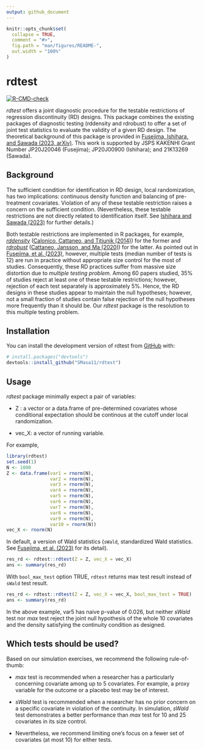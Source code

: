 ```yaml
---
output: github_document
---
```


<!-- README.md is generated from README.Rmd. Please edit that file -->

```r
knitr::opts_chunk$set(
  collapse = TRUE,
  comment = "#>",
  fig.path = "man/figures/README-",
  out.width = "100%"
)
```

# rdtest

<!-- badges: start -->
[![R-CMD-check](https://github.com/SMasa11/rdtest/actions/workflows/R-CMD-check.yaml/badge.svg)](https://github.com/SMasa11/rdtest/actions/workflows/R-CMD-check.yaml)
<!-- badges: end -->

*rdtest* offers a joint diagnostic procedure for the testable restrictions of
regression discontinuity (RD) designs. This package combines the existing
packages of diagnostic testing (rddensity and rdrobust) to offer a set of joint
test statistics to evaluate the validity of a given RD design. The theoretical
background of this package is provided in [Fusejima, Ishihara, and Sawada (2023,
arXiv)](https://arxiv.org/abs/2205.04345). This work is supported by JSPS
KAKENHI Grant Number JP20J20046 (Fusejima); JP20J00900 (Ishihara); and 21K13269
(Sawada).

## Background
The sufficient condition for identification in RD design, local randomization,
has two implications: continuous density function and balancing of
pre-treatment covariates. Violation of any of these testable restriction raises
a concern on the sufficient condition. (Nevertheless, these testable
restrictions are not directly related to identification itself. See [Ishihara
and Sawada (2023)](https://arxiv.org/abs/2009.07551) for further details.)

Both testable restrictions are implemented in R packages, for example,
[*rddensity*](https://rdpackages.github.io/rddensity/) ([Calonico, Cattaneo, and Titiunik (2014)](https://onlinelibrary.wiley.com/doi/10.3982/ECTA11757)) for the former and [*rdrobust*](https://rdpackages.github.io/rdrobust/) ([Cattaneo, Jansson, and Ma (2020)](https://www.tandfonline.com/doi/abs/10.1080/01621459.2019.1635480)) for the latter. As pointed
out in [Fusejima, et al. (2023)](https://arxiv.org/abs/2205.04345), however,
multiple tests (median number of tests is 12) are run in practice without
appropriate size control for the most of studies. Consequently, these RD
practices suffer from massive size distortion due to *multiple testing problem*.
Among 60 papers studied, 35\% of studies reject at least one of these testable
restrictions; however, rejection of each test separately is approximately 5\%.
Hence, the RD designs in these studies appear to maintain the null hypotheses;
however, not a small fraction of studies contain false rejection of the null
hypotheses more frequently than it should be. Our *rdtest* package is the
resolution to this multiple testing problem.

## Installation

You can install the development version of rdtest from [GitHub](https://github.com/) with:

``` r
# install.packages("devtools")
devtools::install_github("SMasa11/rdtest")
```

## Usage
*rdtest* package minimally expect a pair of variables:

- Z : a vector or a data.frame of pre-determined covariates whose conditional
expectation should be continous at the cutoff under local randomization.

- vec_X: a vector of running variable.

For example,
```r
library(rdtest)
set.seed(1)
N <- 1000
Z <- data.frame(var1 = rnorm(N),
                var2 = rnorm(N),
                var3 = rnorm(N),
                var4 = rnorm(N),
                var5 = rnorm(N),
                var6 = rnorm(N),
                var7 = rnorm(N),
                var8 = rnorm(N),
                var9 = rnorm(N),
                var10 = rnorm(N))
vec_X <- rnorm(N)
```

In default, a version of Wald statistics (`sWald`, standardized Wald statistics.
See [Fusejima, et al. (2023)](https://arxiv.org/abs/2205.04345) for its detail).
```r
res_rd <- rdtest::rdtest(Z = Z, vec_X = vec_X)
ans <- summary(res_rd)
```

With `bool_max_test` option TRUE, `rdtest` returns max test result instead of
`sWald` test result.
```r
res_rd <- rdtest::rdtest(Z = Z, vec_X = vec_X, bool_max_test = TRUE)
ans <- summary(res_rd)
```
In the above example, var5 has naive p-value of 0.026, but neither *sWald* test
nor *max* test reject the joint null hypothesis of the whole 10 covariates and
the density satisfying the continuity condition as designed.

## Which tests should be used?
Based on our simulation exercises, we recommend the following rule-of-thumb:

- *max* test is recommended when a researcher has a particularly concerning
covariate among up to 5 covariates. For example, a proxy variable for the
outcome or a placebo test may be of interest.

- *sWald* test is recommended when a researcher has no prior concern on a
specific covariate in violation of the continuity. In simulation, *sWald* test
demonstrates a better performance than *max* test for 10 and 25 covariates in
its size control.

- Nevertheless, we recommend limiting one's focus on a fewer set of covariates
(at most 10) for either tests.
